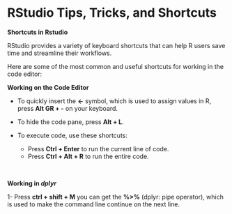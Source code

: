 # RStudio Tips, Tricks, and Shortcuts {#ch3_shortcuts}



**Shortcuts in Rstudio**

RStudio provides a variety of keyboard shortcuts that can help R users save time and streamline their workflows.<br>

Here are some of the most common and useful shortcuts for working in the code editor:

**Working on the Code Editor **

* To quickly insert the **<-** symbol, which is used to assign values in R, press **Alt GR + -** on your keyboard.

* To hide the code pane, press **Alt + L**.

* To execute code, use these shortcuts:<br>
  * Press **Ctrl + Enter** to run the current line of code.<br>
  * Press **Ctrl + Alt + R** to run the entire code.

</br>

**Working in _dplyr_**

1- Press **ctrl + shift + M** you can get the **%>%** (dplyr: pipe operator), which is used to make the command line continue on the next line.